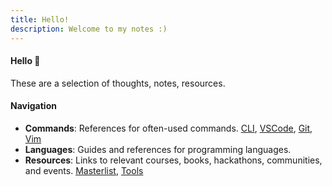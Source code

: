 ```yaml
---
title: Hello!
description: Welcome to my notes :)
---
```


#### Hello 👋

These are a selection of thoughts, notes, resources.

#### Navigation

- **Commands**: References for often-used commands. [CLI](./commands/cli.mdx), [VSCode](./commands/vscode.mdx), [Git](./commands/git.mdx), [Vim](./commands/vim.mdx)
- **Languages**: Guides and references for programming languages.
- **Resources**: Links to relevant courses, books, hackathons, communities, and events. [Masterlist](./resources), [Tools](https://tools.juliab.dev/)
